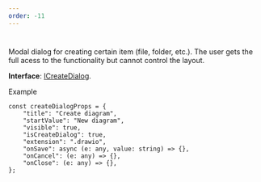 ```yaml
---
order: -11
---
```

# [](/docspace/pluginssdk/codingplugin/plugincomponents)

Modal dialog for creating certain item (file, folder, etc.). The user gets the full acess to the functionality but cannot control the layout.

**Interface**: [ICreateDialog](https://github.com/ONLYOFFICE/docspace-plugin-sdk/blob/master/src/interfaces/components/ICreateDialog.ts).

Example

```
const createDialogProps = {
    "title": "Create diagram",
    "startValue": "New diagram",
    "visible": true,
    "isCreateDialog": true,
    "extension": ".drawio",
    "onSave": async (e: any, value: string) => {},
    "onCancel": (e: any) => {},
    "onClose": (e: any) => {},
};
```
